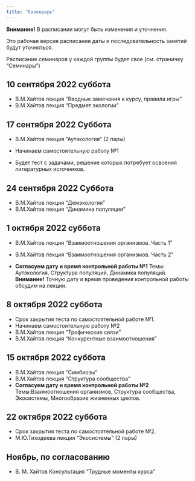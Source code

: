 ```yaml
---
title: "Календарь"
---
```


**Внимание!** В расписании могут быть изменения и уточнения.

Это рабочая версия расписания даты и последовательность занятий будут уточняться.


Расписание семинаров у каждой группы будет свое (см. страничку "Семинары")


<!-- Версия для биологов -->

## 10 сентября 2022	суббота
- В.М.Хайтов лекция "Вводные замечания к курсу, правила игры"
- В.М.Хайтов лекция "Предмет экологии"

## 17 сентября 2022	Суббота
- В.М.Хайтов лекция "Аутэкология" (2 пары)

- Начинаем самостоятельную работу №1
- Будет тест с задачами, решение которых потребует освоения литературных источников.


## 24 сентября 2022	Суббота

- В.М.Хайтов лекция "Демэкология"
- В.М.Хайтов лекция "Динамика популяции"



## 1 октября 2022	суббота

- В.М.Хайтов лекция "Взаимоотношения организмов. Часть 1"
- В.М.Хайтов лекция "Взаимоотношения организмов. Часть 2"



- **Согласуем дату и время контрольной работы №1** Темы: Аутэкология, Структура популяций, Динамика популяций.
**Внимание!** Точную дату и время проведения контрольной работы обсудим на лекции.


## 8 октября 2022 суббота

- Срок закрытия теста по самостоятельной работе №1.
- Начинаем самостоятельную работу №2
- В.М.Хайтов лекция "Трофические связи"
- В.М.Хайтов лекция "Конкурентные взаимоотношения"


## 15 октября 2022 суббота

- В.М.Хайтов лекция "Симбиозы"
- В.М.Хайтов лекция "Структура сообщества"     
- **Согласуем дату и время контрольной работы №2** Темы:Взаимоотношения организмов, Структура сообщества, Экосистемы, Многообразие жизненных циклов.





##  22 октября 2022 суббота

- Срок закрытия теста по самостоятельной работе №2.
- М.Ю.Тиходеева лекция "Экосистемы" (2 пары)


## Ноябрь, по согласованию
- В. М. Хайтов Консультация "Трудные моменты курса"



<!-- Версия для биотехнологов -->
<!-- ## 12 февраля Суббота -->
<!-- - Лекция "Предмет экологии" -->

<!-- ## 19 февраля -->

<!-- - Лекция "Аутэкология" -->

<!-- ## 26 февраля -->

<!-- - Лекция "Структура популяций" -->

<!-- ## 5 марта -->

<!-- - Лекция "Динамика популяций" -->

<!-- ## 12 марта -->

<!-- - Лекция "Многообразие взаимоотношений организмов. Трофические связи" -->


<!-- - **Контрольная работа №1.** Темы: Аутэкология, Структура популяций, Динамика популяций. -->

<!-- **Внимание!** Точную дату и время проведеиня контрольной работы обсудим на лекции. -->


<!-- ## 19 марта -->

<!-- - Лекция "Конкурентные взаимоотношения" -->

<!-- ## 26 марта -->


<!-- - Лекция "Симбиозы" -->


<!-- ## 2 апреля -->

<!-- - Лекция "Структура и динамиа экосистем" -->

<!-- - **Контрольная работа №2.** Темы:Взаимоотношения организмов, Структура сообщества, Экосистемы. -->


<!-- ## 9 апреля -->

<!-- - Семинар 1. -->

<!-- ## 16 апреля -->

<!-- - Семинар 2. -->

<!-- - Консультация: "Трудные моменты курса" (по согласованию с группой) -->







